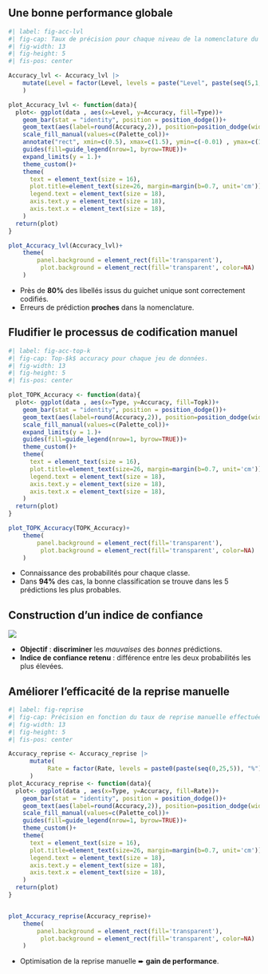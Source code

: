 

## Une bonne performance globale


```r
#| label: fig-acc-lvl
#| fig-cap: Taux de précision pour chaque niveau de la nomenclature du code APE
#| fig-width: 13
#| fig-height: 5
#| fis-pos: center

Accuracy_lvl <- Accuracy_lvl |>
    mutate(Level = factor(Level, levels = paste("Level", paste(seq(5,1,-1))))
    )

plot_Accuracy_lvl <- function(data){
  plot<- ggplot(data , aes(x=Level, y=Accuracy, fill=Type))+
    geom_bar(stat = "identity", position = position_dodge())+
    geom_text(aes(label=round(Accuracy,2)), position=position_dodge(width=0.9), vjust=-0.25, size = 6)+
    scale_fill_manual(values=c(Palette_col))+
    annotate("rect", xmin=c(0.5), xmax=c(1.5), ymin=c(-0.01) , ymax=c(1), color="#EE0220", fill=NA, size=1.5)+
    guides(fill=guide_legend(nrow=1, byrow=TRUE))+
    expand_limits(y = 1.)+
    theme_custom()+
    theme(
      text = element_text(size = 16),
      plot.title=element_text(size=26, margin=margin(b=0.7, unit='cm')),
      legend.text = element_text(size = 18),
      axis.text.y = element_text(size = 18),
      axis.text.x = element_text(size = 18),
    )
  return(plot)
}

plot_Accuracy_lvl(Accuracy_lvl)+ 
    theme(
        panel.background = element_rect(fill='transparent'),
         plot.background = element_rect(fill='transparent', color=NA)
    )

```


- Près de [**80%**]{.orange} des libellés issus du guichet unique sont correctement codifiés.
- Erreurs de prédiction [**proches**]{.orange} dans la nomenclature.

## Fludifier le processus de codification manuel


```r
#| label: fig-acc-top-k
#| fig-cap: Top-$k$ accuracy pour chaque jeu de données.
#| fig-width: 13
#| fig-height: 5
#| fis-pos: center

plot_TOPK_Accuracy <- function(data){
  plot<- ggplot(data , aes(x=Type, y=Accuracy, fill=Topk))+
    geom_bar(stat = "identity", position = position_dodge())+
    geom_text(aes(label=round(Accuracy,2)), position=position_dodge(width=0.9), vjust=-0.25, size = 6)+
    scale_fill_manual(values=c(Palette_col))+
    expand_limits(y = 1.)+
    guides(fill=guide_legend(nrow=1, byrow=TRUE))+
    theme_custom()+
    theme(
      text = element_text(size = 16),
      plot.title=element_text(size=26, margin=margin(b=0.7, unit='cm')),
      legend.text = element_text(size = 18),
      axis.text.y = element_text(size = 18),
      axis.text.x = element_text(size = 18),
    )
  return(plot)
}

plot_TOPK_Accuracy(TOPK_Accuracy)+ 
    theme(
        panel.background = element_rect(fill='transparent'),
         plot.background = element_rect(fill='transparent', color=NA)
    )

```

- Connaissance des probabilités pour chaque classe.
- Dans [**94%**]{.orange} des cas, la bonne classification se trouve dans les 5 prédictions les plus probables. 


## Construction d'un indice de confiance {.scrollable}

![](../img/fig-ic-distrib.png){fig-align="center"}


- [**Objectif**]{.orange} : [**discriminer**]{.blue2} les *mauvaises* des *bonnes* prédictions.
- [**Indice de confiance retenu**]{.orange} : différence entre les deux probabilités les plus élevées.


## Améliorer l'efficacité de la reprise manuelle


```r
#| label: fig-reprise
#| fig-cap: Précision en fonction du taux de reprise manuelle effectuée.
#| fig-width: 13
#| fig-height: 5
#| fis-pos: center

Accuracy_reprise <- Accuracy_reprise |>
      mutate(
           Rate = factor(Rate, levels = paste0(paste(seq(0,25,5)), "%"))
      )
plot_Accuracy_reprise <- function(data){
  plot<- ggplot(data , aes(x=Type, y=Accuracy, fill=Rate))+
    geom_bar(stat = "identity", position = position_dodge())+
    geom_text(aes(label=round(Accuracy,2)), position=position_dodge(width=0.9), vjust=-0.25, size= 5)+
    scale_fill_manual(values=c(Palette_col))+
    guides(fill=guide_legend(nrow=1, byrow=TRUE))+
    theme_custom()+
    theme(
      text = element_text(size = 16),
      plot.title=element_text(size=26, margin=margin(b=0.7, unit='cm')),
      legend.text = element_text(size = 18),
      axis.text.y = element_text(size = 18),
      axis.text.x = element_text(size = 18),
    )
  return(plot)
}


plot_Accuracy_reprise(Accuracy_reprise)+ 
    theme(
        panel.background = element_rect(fill='transparent'),
         plot.background = element_rect(fill='transparent', color=NA)
    )


```

- Optimisation de la reprise manuelle ➨ [**gain de performance**]{.orange}.
